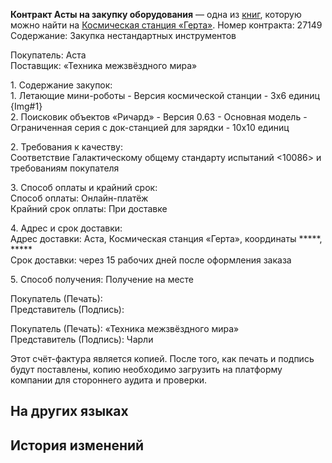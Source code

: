 {{Книга Инфобокс
|id           = 130
|Название     = Контракт Асты на закупку оборудования
|Изображение  = Item Journal Page.png
|Мир          = Космическая станция «Герта»
|Томов        = 1
|Автор        = <!--нужно добавить-->
|Описание     = Контракт на закупку оборудования для космической станции, подписанный Астой и оплачиваемый из её кармана. Он каким-то образом попал не в те руки.
|Том1         = {{tx}}
|Источник1    = {{tx|Отсутствует источник}}
|Персонажи    = 
|Фракции      = 
}}
'''Контракт Асты на закупку оборудования''' — одна из [[Книги|книг]], которую можно найти на [[Космическая станция «Герта»]].
<!--
==Получение==
<gallery>
Книга НАЗВАНИЕ.png|НАЗВАНИЕ
Локация НАЗВАНИЕ.png|Расположение на карте. Ближайший пространственный якорь «[[НАЗВАНИЕ]]»
</gallery>
-->
Номер контракта: 27149<br />
Содержание: Закупка нестандартных инструментов

Покупатель: Аста<br />
Поставщик: «Техника межзвёздного мира»

1. Содержание закупок:<br />
1. Летающие мини-роботы - Версия космической станции - 3x6 единиц {Img#1}<br />
2. Поисковик объектов «Ричард» - Версия 0.63 - Основная модель - Ограниченная серия с док-станцией для зарядки - 10x10 единиц

2. Требования к качеству:<br />
Соответствие Галактическому общему стандарту испытаний <10086> и требованиям покупателя

3. Способ оплаты и крайний срок:<br />
Способ оплаты: Онлайн-платёж<br />
Крайний срок оплаты: При доставке

4. Адрес и срок доставки:<br />
Адрес доставки: Аста, Космическая станция «Герта», координаты *****, *****<br />
Срок доставки: через 15 рабочих дней после оформления заказа

5. Способ получения: Получение на месте

Покупатель (Печать):<br />
Представитель (Подпись):

Покупатель (Печать): «Техника межзвёздного мира»<br />
Представитель (Подпись): Чарли

Этот счёт-фактура является копией. После того, как печать и подпись будут поставлены, копию необходимо загрузить на платформу компании для стороннего аудита и проверки.

==На других языках==
{{На других языках
|en   = Asta's Equipment Purchase Contract
|zhs  = 艾丝妲的仪器采购合同
|zht  = 艾絲妲的儀器採購合約
|ja   = アスターの機材仕入れ契約書
|ko   = 아스타의 장비 구매 계약서
|es   = Contrato de compra de equipamiento de Asta
|fr   = Contrat d'achat d'équipement d'Asta
|ru   = Контракт Асты на закупку оборудования
|th   = สัญญาสั่งซื้ออุปกรณ์ของ Asta
|vi   = Hợp Đồng Mua Sắm Máy Móc Của Asta
|de   = Astas Kaufvertrag über Ausrüstung
|id   = Kontrak Pembelian Peralatan Asta
|pt   = Contrato de Compra de Equipamentos da Asta
}}

==История изменений==
{{История изменений|2.7}}